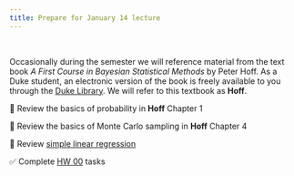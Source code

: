 ```yaml
---
title: Prepare for January 14 lecture
---
```


<br>

Occasionally during the semester we will reference material from the text book *A First Course in Bayesian Statistical Methods* by Peter Hoff. As a Duke student, an electronic version of the book is freely available to you through the [Duke Library](https://library.duke.edu/). We will refer to this textbook as **Hoff**.

📖 Review the basics of probability in **Hoff** Chapter 1

📖 Review the basics of Monte Carlo sampling in **Hoff** Chapter 4

📖 Review [simple linear regression](https://introregression.netlify.app/04-slr)

✅ Complete [HW 00](https://biostat725-sp25.netlify.app/hw/hw00) tasks
